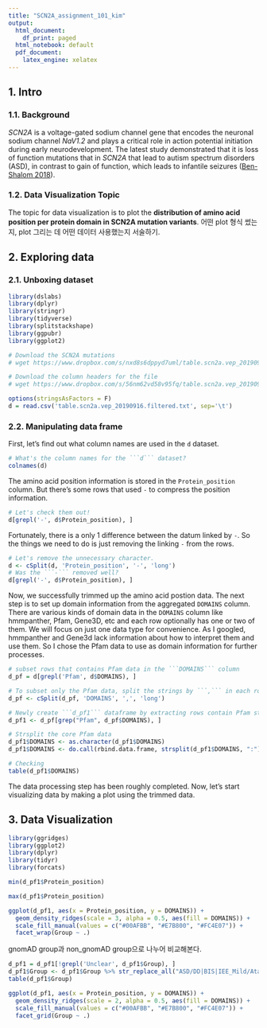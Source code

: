 ```yaml
---
title: "SCN2A_assignment_101_kim"
output:
  html_document:
    df_print: paged
  html_notebook: default
  pdf_document:
    latex_engine: xelatex 
---
```


## 1. Intro

### 1.1. Background

 *SCN2A* is a voltage-gated sodium channel gene that encodes the neuronal sodium channel *NaV1.2* and plays a critical role in action potential initiation during early neurodevelopment. The latest study demonstrated that it is loss of function mutations that in *SCN2A* that lead to autism spectrum disorders (ASD), in contrast to gain of function, which leads to infantile seizures ([Ben-Shalom 2018](https://www.ncbi.nlm.nih.gov/pmc/articles/PMC5796785/)). 

### 1.2. Data Visualization Topic

 The topic for data visualization is to plot the **distribution of amino acid position per protein domain in SCN2A mutation variants**. 어떤 plot 형식 썼는지, plot 그리는 데 어떤 데이터 사용했는지 서술하기.

## 2. Exploring data

### 2.1. Unboxing dataset

```r
library(dslabs)
library(dplyr)
library(stringr)
library(tidyverse)
library(splitstackshape)
library(ggpubr)
library(ggplot2)
```

```r
# Download the SCN2A mutations
# wget https://www.dropbox.com/s/nxd8s6dppyd7uml/table.scn2a.vep_20190916.filtered.txt

# Download the column headers for the file
# wget https://www.dropbox.com/s/56nm62vd58v95fq/table.scn2a.vep_20190916.headers.txt
```

```r
options(stringsAsFactors = F)
d = read.csv('table.scn2a.vep_20190916.filtered.txt', sep='\t')
```

### 2.2. Manipulating data frame

First, let's find out what column names are used in the ```d``` dataset.

```r
# What's the column names for the ```d``` dataset?
colnames(d)
```

The amino acid position information is stored in the ```Protein_position``` column. But there's some rows that used ```-``` to compress the position information. 

```r
# Let's check them out!
d[grepl('-', d$Protein_position), ]
```

Fortunately, there is a only 1 difference between the datum linked by ```-```. So the things we need to do is just removing the linking ```-``` from the rows. 

```r
# Let's remove the unnecessary character.
d <- cSplit(d, 'Protein_position', '-', 'long')
# Was the ```-``` removed well?
d[grepl('-', d$Protein_position), ]
```

Now, we successfully trimmed up the amino acid postion data. The next step is to set up domain information from the aggregated ```DOMAINS``` column. There are various kinds of domain data in the ```DOMAINS``` column like hmmpanther, Pfam, Gene3D, etc and each row optionally has one or two of them. We will focus on just one data type for convenience. As I googled, hmmpanther and Gene3d lack information about how to interpret them and use them. So I chose the Pfam data to use as domain information for further processes.

```r
# subset rows that contains Pfam data in the ```DOMAINS``` column
d_pf = d[grepl('Pfam', d$DOMAINS), ]

# To subset only the Pfam data, split the strings by ```,``` in each row
d_pf <- cSplit(d_pf, 'DOMAINS', ',', 'long')

# Newly create ```d_pf1``` dataframe by extracting rows contain Pfam string
d_pf1 <- d_pf[grep("Pfam", d_pf$DOMAINS), ]

# Strsplit the core Pfam data
d_pf1$DOMAINS <- as.character(d_pf1$DOMAINS)
d_pf1$DOMAINS <- do.call(rbind.data.frame, strsplit(d_pf1$DOMAINS, ":"))[[2]]

# Checking
table(d_pf1$DOMAINS)
```

The data processing step has been roughly completed. Now, let's start visualizing data by making a plot using the trimmed data.

## 3. Data Visualization

```r
library(ggridges)
library(ggplot2)
library(dplyr)
library(tidyr)
library(forcats)
```

```r
min(d_pf1$Protein_position)
```

```r
max(d_pf1$Protein_position)
```

```r
ggplot(d_pf1, aes(x = Protein_position, y = DOMAINS)) +
  geom_density_ridges(scale = 3, alpha = 0.5, aes(fill = DOMAINS)) +
  scale_fill_manual(values = c("#00AFBB", "#E7B800", "#FC4E07")) +
  facet_wrap(Group ~ .)
```

gnomAD group과 non_gnomAD group으로 나누어 비교해본다.

```r
d_pf1 = d_pf1[!grepl('Unclear', d_pf1$Group), ]
d_pf1$Group <- d_pf1$Group %>% str_replace_all("ASD/DD|BIS|IEE_Mild/Ataxia|IEE|Other|Schizophrenia", "non_gnomAD")
table(d_pf1$Group)
```

```r
ggplot(d_pf1, aes(x = Protein_position, y = DOMAINS)) +
  geom_density_ridges(scale = 2, alpha = 0.5, aes(fill = DOMAINS)) +
  scale_fill_manual(values = c("#00AFBB", "#E7B800", "#FC4E07")) +
  facet_grid(Group ~ .)
```







